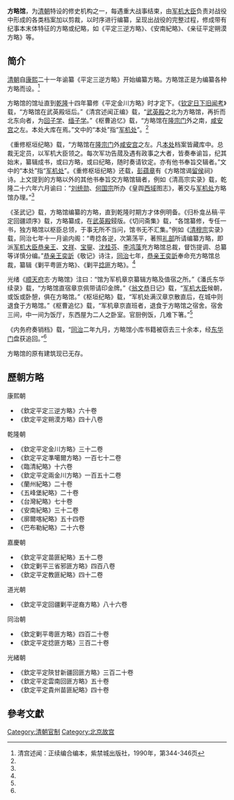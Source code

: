 '''方略馆'''，为[[清朝|清朝]]特设的修史机构之一，每遇重大战事结束，由[[军机大臣|军机大臣]]负责对战役中形成的各类档案加以剪裁，以时序进行编纂，呈现出战役的完整过程，修成带有纪事本末体特征的方略或纪略，如《平定三逆方略》、《安南紀略》、《亲征平定朔漠方略》等。

==简介==
[[清朝|清朝]]自[[康熙|康熙]]二十一年谕纂《平定三逆方略》开始编纂方略。方略馆正是为编纂各种方略而设。<ref name=shuwen>清宫述闻：正续编合编本，紫禁城出版社，1990年，第344-346页</ref>

方略馆的馆址直到[[乾隆|乾隆]]十四年纂修《平定金川方略》时才定下。《[[钦定日下旧闻考|钦定日下旧闻考]]》载，“方略馆在武英殿垣后。”《清宫述闻正编》载，“[[武英殿|武英殿]]之北为方略馆，再折而北东向者，为[[回子学|回子学]]、[[缅子学|缅子学]]。”《枢曹追忆》载，“方略馆在[[隆宗门|隆宗门]]外之南，[[咸安宫|咸安宫]]之左。本处大库在焉。”文中的“本处”指“[[军机处|军机处]]”。<ref name=shuwen/>

《重修枢垣纪略》载，“方略馆在[[隆宗门|隆宗门]]外[[咸安宫|咸安宫]]之左。凡[[军机处|本处]]档案皆藏库中。总裁无定员，以军机大臣领之。每次军功告蒇及遇有政事之大者，皆奏奉谕旨，纪其始末，纂辑成书，或曰方略，或曰纪略，随时奏请钦定。亦有他书奉旨交辑者。”文中的“本处”指“[[军机处|军机处]]”。《重修枢垣纪略》还载，[[彭蕴章|彭蕴章]]有《方略馆谒[[留侯|留侯]]祠》诗。上文提到的方略以外的其他书奉旨交方略馆辑者，例如《清高宗实录》载，乾隆二十六年六月谕曰：“[[刘统勋|刘统勋]]、[[何国宗|何国宗]]所办《皇舆[[西域|西域]]图志》，著交与[[军机处|军机处]]方略馆办理。”<ref name=shuwen/>

《圣武记》载，方略馆编纂的方略，直到乾隆时期方才体例明备。《归朴龛丛稿·平定回疆颂序》载，方略纂成，在[[武英殿|武英殿]]鋟版。《切问斋集》载，“各馆纂修，专任一书，独方略馆以枢臣总领，于事无所不当问，馆书无不汇集。”例如《[[清穆宗|清穆宗]]实录》载，同治七年十一月谕内阁：“粤捻各逆，次第荡平，著照[[礼部|礼部]]所请编纂方略，即派[[军机大臣|军机大臣]][[恭亲王|恭亲王]]、[[文祥|文祥]]、[[宝鋆|宝鋆]]、[[沈桂芬|沈桂芬]]、[[李鸿藻|李鸿藻]]充方略馆总裁，督饬提调、总纂等详慎分编。”[[恭亲王|恭亲王]][[奕訢|奕訢]]《敬记》诗注，[[同治|同治]]七年，[[恭亲王|恭亲王]][[奕訢|奕訢]]奉命充方略馆总裁，纂辑《剿平粤匪方略》、《剿平[[捻军|捻匪]]方略》。<ref name=shuwen/>

光绪《[[顺天府|顺天府]]志·方略馆》注曰：“馆为军机章京纂辑方略及值宿之所。”《潘氏东华续录》载，“方略馆直宿章京佩带请印金牌。”《[[翁同龢|翁文恭]]日记》载，“[[军机大臣|军机大臣]]候朝，或饭或卧憩，俱在方略馆。”《枢垣纪略》载，“军机处满汉章京散直后，在城中则退食于方略馆。”《枢曹追忆》载，“军机章京直班者，退食于方略馆之宿舍。宿舍三间，中一间为饭厅，东西屋为二人之卧室。官厨例饭，几难下箸。”<ref name=shuwen/>

《内务府奏销档》载，“[[同治|同治]]二年九月，方略馆小库书籍被窃去三十余本，经[[东华门|东华门]]盘获追回。”<ref name=shuwen/>

方略馆的原有建筑现已无存。

== 歷朝方略 ==
康熙朝
*《欽定平定三逆方略》六十卷
*《欽定平定朔漠方略》四十八卷
乾隆朝
*《欽定平定金川方略》三十二卷
*《欽定平定準噶爾方略》一百七十二卷
*《臨清紀略》十六卷
*《欽定平定兩金川方略》一百五十二卷
*《蘭州紀略》二十卷
*《五峰堡紀略》二十卷
*《台灣紀略》七十卷
*《安南紀略》三十二卷
*《廓爾喀紀略》五十四卷
*《巴布勒紀略》二十六卷
嘉慶朝
*《欽定平定苗匪紀略》五十二卷
*《欽定剿平三省邪匪方略》四百八卷
*《欽定平定教匪紀略》四十二卷
道光朝
*《欽定平定回疆剿平逆裔方略》八十六卷
同治朝
*《欽定剿平粵匪方略》四百二十卷
*《欽定平定捻匪方略》三百二十卷
光緒朝
*《欽定平定陝甘新疆回匪方略》三百二十卷
*《欽定平定雲南回匪方略》五十卷
*《欽定平定貴州苗匪紀略》四十卷

==參考文獻==
{{reflist}}

{{Geographic Location
|西北 = [[内务府公署|内务府公署]]<br>[[缅子学|缅子学]]
|北 = [[内务府公署|内务府公署]]
|東北 = [[内务府公署|内务府公署]]、[[右翼门|右翼门]]
|西 = [[回子学|回子学]]
|中央 = <BIG>'''方略馆'''</BIG>
|東 = [[弘义阁|弘义阁]]
|西南 = [[咸安宫|咸安宫]]（今为[[宝蕴楼|宝蕴楼]]）
|南 = [[武英殿|武英殿]]
|東南 =[[断虹桥|断虹桥]]、[[熙和门|熙和门]]
}}

[[Category:清朝官制|Category:清朝官制]]
[[Category:北京故宫|Category:北京故宫]]